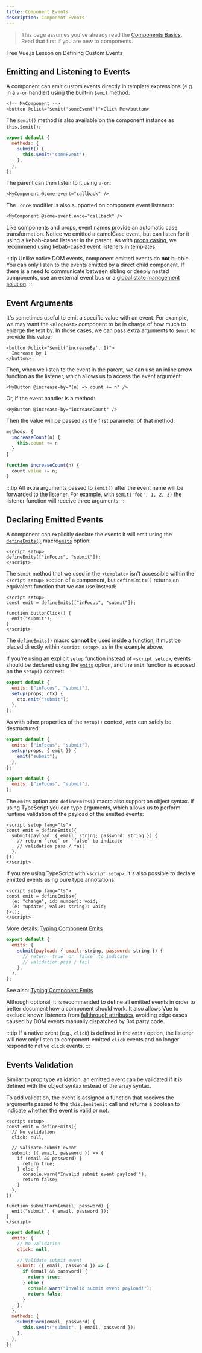```yaml
---
title: Component Events
description: Component Events
---
```



> This page assumes you've already read the [Components Basics](/guide/essentials/component-basics). Read that first if you are new to components.

<div class="options-api">
  <VueSchoolCTA
    href="https://vueschool.io/lessons/defining-custom-events-emits"
    title="Free Vue.js Lesson on Defining Custom Events"
  >
    Free Vue.js Lesson on Defining Custom Events
  </VueSchoolCTA>
</div>

## Emitting and Listening to Events

A component can emit custom events directly in template expressions (e.g. in a `v-on` handler) using the built-in `$emit` method:

```vue-html
<!-- MyComponent -->
<button @click="$emit('someEvent')">Click Me</button>
```

<div class="options-api">

The `$emit()` method is also available on the component instance as `this.$emit()`:

```js
export default {
  methods: {
    submit() {
      this.$emit("someEvent");
    },
  },
};
```

</div>

The parent can then listen to it using `v-on`:

```vue-html
<MyComponent @some-event="callback" />
```

The `.once` modifier is also supported on component event listeners:

```vue-html
<MyComponent @some-event.once="callback" />
```

Like components and props, event names provide an automatic case transformation. Notice we emitted a camelCase event, but can listen for it using a kebab-cased listener in the parent. As with [props casing](/guide/components/props#prop-name-casing), we recommend using kebab-cased event listeners in templates.

:::tip
Unlike native DOM events, component emitted events do **not** bubble. You can only listen to the events emitted by a direct child component. If there is a need to communicate between sibling or deeply nested components, use an external event bus or a [global state management solution](/guide/scaling-up/state-management).
:::

## Event Arguments

It's sometimes useful to emit a specific value with an event. For example, we may want the `<BlogPost>` component to be in charge of how much to enlarge the text by. In those cases, we can pass extra arguments to `$emit` to provide this value:

```vue-html
<button @click="$emit('increaseBy', 1)">
  Increase by 1
</button>
```

Then, when we listen to the event in the parent, we can use an inline arrow function as the listener, which allows us to access the event argument:

```vue-html
<MyButton @increase-by="(n) => count += n" />
```

Or, if the event handler is a method:

```vue-html
<MyButton @increase-by="increaseCount" />
```

Then the value will be passed as the first parameter of that method:

<div class="options-api">

```js
methods: {
  increaseCount(n) {
    this.count += n
  }
}
```

</div>
<div class="composition-api">

```js
function increaseCount(n) {
  count.value += n;
}
```

</div>

:::tip
All extra arguments passed to `$emit()` after the event name will be forwarded to the listener. For example, with `$emit('foo', 1, 2, 3)` the listener function will receive three arguments.
:::

## Declaring Emitted Events

A component can explicitly declare the events it will emit using the <span class="composition-api">[`defineEmits()`](/api/sfc-script-setup#defineprops-defineemits) macro</span><span class="options-api">[`emits`](/api/options-state#emits) option</span>:

<div class="composition-api">

```vue
<script setup>
defineEmits(["inFocus", "submit"]);
</script>
```

The `$emit` method that we used in the `<template>` isn't accessible within the `<script setup>` section of a component, but `defineEmits()` returns an equivalent function that we can use instead:

```vue
<script setup>
const emit = defineEmits(["inFocus", "submit"]);

function buttonClick() {
  emit("submit");
}
</script>
```

The `defineEmits()` macro **cannot** be used inside a function, it must be placed directly within `<script setup>`, as in the example above.

If you're using an explicit `setup` function instead of `<script setup>`, events should be declared using the [`emits`](/api/options-state#emits) option, and the `emit` function is exposed on the `setup()` context:

```js
export default {
  emits: ["inFocus", "submit"],
  setup(props, ctx) {
    ctx.emit("submit");
  },
};
```

As with other properties of the `setup()` context, `emit` can safely be destructured:

```js
export default {
  emits: ["inFocus", "submit"],
  setup(props, { emit }) {
    emit("submit");
  },
};
```

</div>
<div class="options-api">

```js
export default {
  emits: ["inFocus", "submit"],
};
```

</div>

The `emits` option and `defineEmits()` macro also support an object syntax. If using TypeScript you can type arguments, which allows us to perform runtime validation of the payload of the emitted events:

<div class="composition-api">

```vue
<script setup lang="ts">
const emit = defineEmits({
  submit(payload: { email: string; password: string }) {
    // return `true` or `false` to indicate
    // validation pass / fail
  },
});
</script>
```

If you are using TypeScript with `<script setup>`, it's also possible to declare emitted events using pure type annotations:

```vue
<script setup lang="ts">
const emit = defineEmits<{
  (e: "change", id: number): void;
  (e: "update", value: string): void;
}>();
</script>
```

More details: [Typing Component Emits](/guide/typescript/composition-api#typing-component-emits) <sup class="vt-badge ts" />

</div>
<div class="options-api">

```js
export default {
  emits: {
    submit(payload: { email: string, password: string }) {
      // return `true` or `false` to indicate
      // validation pass / fail
    },
  },
};
```

See also: [Typing Component Emits](/guide/typescript/options-api#typing-component-emits) <sup class="vt-badge ts" />

</div>

Although optional, it is recommended to define all emitted events in order to better document how a component should work. It also allows Vue to exclude known listeners from [fallthrough attributes](/guide/components/attrs#v-on-listener-inheritance), avoiding edge cases caused by DOM events manually dispatched by 3rd party code.

:::tip
If a native event (e.g., `click`) is defined in the `emits` option, the listener will now only listen to component-emitted `click` events and no longer respond to native `click` events.
:::

## Events Validation

Similar to prop type validation, an emitted event can be validated if it is defined with the object syntax instead of the array syntax.

To add validation, the event is assigned a function that receives the arguments passed to the <span class="options-api">`this.$emit`</span><span class="composition-api">`emit`</span> call and returns a boolean to indicate whether the event is valid or not.

<div class="composition-api">

```vue
<script setup>
const emit = defineEmits({
  // No validation
  click: null,

  // Validate submit event
  submit: ({ email, password }) => {
    if (email && password) {
      return true;
    } else {
      console.warn("Invalid submit event payload!");
      return false;
    }
  },
});

function submitForm(email, password) {
  emit("submit", { email, password });
}
</script>
```

</div>
<div class="options-api">

```js
export default {
  emits: {
    // No validation
    click: null,

    // Validate submit event
    submit: ({ email, password }) => {
      if (email && password) {
        return true;
      } else {
        console.warn("Invalid submit event payload!");
        return false;
      }
    },
  },
  methods: {
    submitForm(email, password) {
      this.$emit("submit", { email, password });
    },
  },
};
```

</div>
